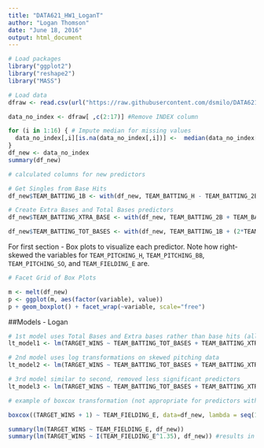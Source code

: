 ```yaml
---
title: "DATA621_HW1_LoganT"
author: "Logan Thomson"
date: "June 18, 2016"
output: html_document
---
```


```r
# Load packages
library("ggplot2")
library("reshape2")
library("MASS")
```

```r
# Load data
dfraw <- read.csv(url("https://raw.githubusercontent.com/dsmilo/DATA621/master/HW1/data/moneyball-training-data.csv"))

data_no_index <- dfraw[ ,c(2:17)] #Remove INDEX column

for (i in 1:16) { # Impute median for missing values
  data_no_index[,i][is.na(data_no_index[,i])] <-  median(data_no_index[,i], na.rm = TRUE)
}
df_new <- data_no_index
summary(df_new)
```

```r
# calculated columns for new predictors

# Get Singles from Base Hits
df_new$TEAM_BATTING_1B <- with(df_new, TEAM_BATTING_H - TEAM_BATTING_2B - TEAM_BATTING_3B - TEAM_BATTING_HR)

# Create Extra Bases and Total Bases predictors
df_new$TEAM_BATTING_XTRA_BASE <- with(df_new, TEAM_BATTING_2B + TEAM_BATTING_3B + TEAM_BATTING_HR)

df_new$TEAM_BATTING_TOT_BASES <- with(df_new, TEAM_BATTING_1B + (2*TEAM_BATTING_2B) + (3*TEAM_BATTING_3B) + (4*TEAM_BATTING_HR))
```  

For first section - Box plots to visualize each predictor. Note how right-skewed the variables for `TEAM_PITCHING_H`, `TEAM_PITCHING_BB`, `TEAM_PITCHING_SO`, and `TEAM_FIELDING_E` are.

```r
# Facet Grid of Box Plots

m <- melt(df_new)
p <- ggplot(m, aes(factor(variable), value)) 
p + geom_boxplot() + facet_wrap(~variable, scale="free")
```  

##Models - Logan 

```r

# 1st model uses Total Bases and Extra bases rather than base hits (all base #s)
lt_model1 <- lm(TARGET_WINS ~ TEAM_BATTING_TOT_BASES + TEAM_BATTING_XTRA_BASE + TEAM_BATTING_BB + TEAM_BATTING_SO + TEAM_BASERUN_SB + TEAM_BASERUN_CS + TEAM_PITCHING_H + TEAM_PITCHING_HR + TEAM_PITCHING_BB + TEAM_FIELDING_E + TEAM_FIELDING_DP, df_new) 

# 2nd model uses log transformations on skewed pitching data
lt_model2 <- lm(TARGET_WINS ~ TEAM_BATTING_TOT_BASES + TEAM_BATTING_XTRA_BASE + TEAM_BATTING_BB + TEAM_BATTING_SO + TEAM_BASERUN_SB + TEAM_BASERUN_CS + log1p(TEAM_PITCHING_H) + TEAM_PITCHING_HR + log1p(TEAM_PITCHING_BB) + log(TEAM_FIELDING_E) + TEAM_FIELDING_DP, df_new)

# 3rd model similar to second, removed less significant predictors
lt_model3 <- lm(TARGET_WINS ~ TEAM_BATTING_TOT_BASES + TEAM_BATTING_XTRA_BASE + TEAM_BATTING_BB + TEAM_BATTING_SO + TEAM_BASERUN_SB + TEAM_PITCHING_HR + log(TEAM_FIELDING_E) + TEAM_FIELDING_DP, df_new)
```  

```r
# example of boxcox transformation (not appropriate for predictors with lots of outliers)

boxcox((TARGET_WINS + 1) ~ TEAM_FIELDING_E, data=df_new, lambda = seq(1.2, 1.5, length=10)) #MASS package

summary(lm(TARGET_WINS ~ TEAM_FIELDING_E, df_new))
summary(lm(TARGET_WINS ~ I(TEAM_FIELDING_E^1.35), df_new)) #results in higher adj. R-squared
```